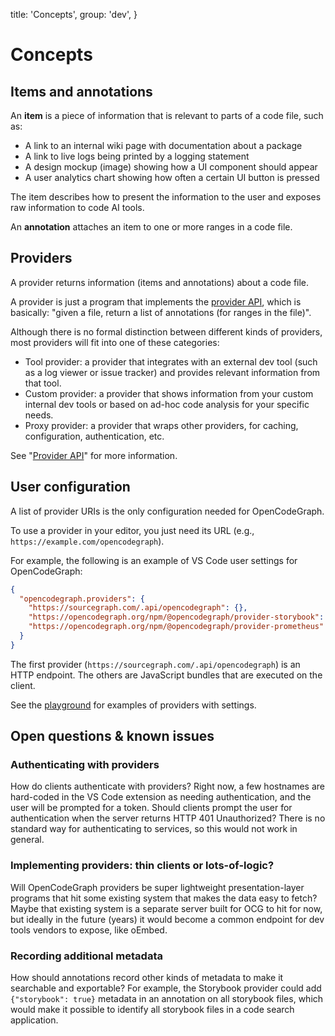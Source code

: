   title: 'Concepts',
  group: 'dev',
}

# Concepts

## Items and annotations

An **item** is a piece of information that is relevant to parts of a code file, such as:

- A link to an internal wiki page with documentation about a package
- A link to live logs being printed by a logging statement
- A design mockup (image) showing how a UI component should appear
- A user analytics chart showing how often a certain UI button is pressed

The item describes how to present the information to the user and exposes raw information to code AI tools.

An **annotation** attaches an item to one or more ranges in a code file.

## Providers

A provider returns information (items and annotations) about a code file.

A provider is just a program that implements the [provider API](protocol.mdx#provider-api), which is basically: "given a file, return a list of annotations (for ranges in the file)".

Although there is no formal distinction between different kinds of providers, most providers will fit into one of these categories:

- Tool provider: a provider that integrates with an external dev tool (such as a log viewer or issue tracker) and provides relevant information from that tool.
- Custom provider: a provider that shows information from your custom internal dev tools or based on ad-hoc code analysis for your specific needs.
- Proxy provider: a provider that wraps other providers, for caching, configuration, authentication, etc.

See "[Provider API](protocol.mdx#provider-api)" for more information.

## User configuration

A list of provider URIs is the only configuration needed for OpenCodeGraph.

To use a provider in your editor, you just need its URL (e.g., `https://example.com/opencodegraph`).

For example, the following is an example of VS Code user settings for OpenCodeGraph:

```json
{
  "opencodegraph.providers": {
    "https://sourcegraph.com/.api/opencodegraph": {},
    "https://opencodegraph.org/npm/@opencodegraph/provider-storybook": { ... },
    "https://opencodegraph.org/npm/@opencodegraph/provider-prometheus": { ... }
  }
}
```

The first provider (`https://sourcegraph.com/.api/opencodegraph`) is an HTTP endpoint. The others are JavaScript bundles that are executed on the client.

See the [playground](/playground) for examples of providers with settings.

## Open questions & known issues

### Authenticating with providers

How do clients authenticate with providers? Right now, a few hostnames are hard-coded in the VS Code extension as needing authentication, and the user will be prompted for a token. Should clients prompt the user for authentication when the server returns HTTP 401 Unauthorized? There is no standard way for authenticating to services, so this would not work in general.

### Implementing providers: thin clients or lots-of-logic?

Will OpenCodeGraph providers be super lightweight presentation-layer programs that hit some existing system that makes the data easy to fetch? Maybe that existing system is a separate server built for OCG to hit for now, but ideally in the future (years) it would become a common endpoint for dev tools vendors to expose, like oEmbed.

### Recording additional metadata

How should annotations record other kinds of metadata to make it searchable and exportable? For example, the Storybook provider could add `{"storybook": true}` metadata in an annotation on all storybook files, which would make it possible to identify all storybook files in a code search application.
